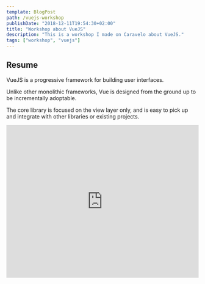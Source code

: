 ```yaml
---
template: BlogPost
path: /vuejs-workshop
publishDate: "2018-12-11T19:54:30+02:00"
title: "Workshop about VueJS"
description: "This is a workshop I made on Caravelo about VueJS."
tags: ["workshop", "vuejs"]
---
```


## Resume

VueJS is a progressive framework for building user interfaces.

Unlike other monolithic frameworks, Vue is designed from the ground up to be incrementally adoptable.

The core library is focused on the view layer only, and is easy to pick up and integrate with other libraries or existing projects.

<iframe
	src="https://docs.google.com/presentation/d/e/2PACX-1vSKGA5F2iRJPHQFfZlUFga_p-m7kh4V5QFA4JyeYVF0GHVBo6m-EvIbet8c3PoQYmpx-R42SIbkWpSg/embed?start=false&loop=false&delayms=3000"
	frameborder="0"
	width="100%"
	height="400"
	allowfullscreen="true"
	mozallowfullscreen="true"
	webkitallowfullscreen="true"
></iframe>

